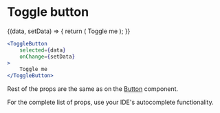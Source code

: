 # Toggle button


<ComponentShowcase defaultValue={false}>
	{(data, setData) => {
		return (
			<ToggleButton
				selected={data}
				onChange={setData}
			>
				Toggle me
			</ToggleButton>
		);
	}}
</ComponentShowcase>

```jsx
<ToggleButton
	selected={data}
	onChange={setData}
>
	Toggle me
</ToggleButton>
```

Rest of the props are the same as on the [Button](/components/es-ui-components/button) component.

For the complete list of props, use your IDE's autocomplete functionality.
